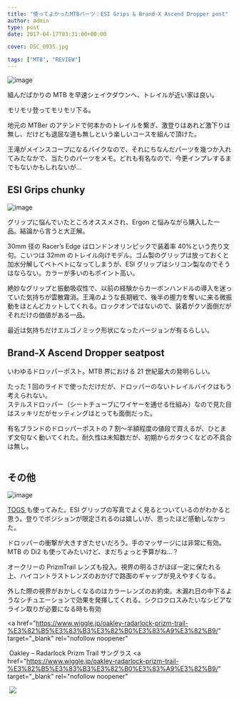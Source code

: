 ---
title: "使ってよかったMTBパーツ：ESI Grips & Brand-X Ascend Dropper post"
author: admin
type: post
date: 2017-04-17T03:31:00+00:00

cover: DSC_0935.jpg

tags: ["MTB", "REVIEW"]
---

![image](./DSC_0935.jpg)

組んだばかりの MTB を早速シェイクダウンへ、トレイルが近い家は良い。

モリモリ登ってモリモリ下る。

地元の MTBer のアテンドで何本かのトレイルを繋ぎ、激登りはあれど激下りは無し、だけども退屈な道も無しという楽しいコースを組んで頂けた。

王滝がメインスコープになるバイクなので、それにちなんだパーツを幾つか入れてみたなかで、当たりのパーツをメモ。どれも有名なので、今更インプレするまでもないかもしれないが…

## ESI Grips chunky

![image](./DSC_0942.jpg)

グリップに悩んでいたところオススメされ、Ergon と悩みながら購入した一品。結論から言うと大正解。

30mm 径の Racer&#8217;s Edge はロンドンオリンピックで装着率 40%という売り文句。こいつは 32mm のトレイル向けモデル。ゴム製のグリップは放っておくと加水分解してベトベトになってしまうが、ESI グリップはシリコン製なのでそうはならない。カラーが多いのもポイント高い。

絶妙なグリップと振動吸収性で、以前の経験からカーボンハンドルの導入を迷っていた気持ちが雲散霧消。王滝のような長期戦で、後半の握力を奪いに来る微振動をほとんどカットしてくれる。ロックオンではないので、装着がクソ面倒だがそれだけの価値がある一品。

最近は気持ちだけエルゴノミック形状になったバージョンが有るらしい。

<AmazonLinkBox url="https://www.amazon.co.jp/dp/B002UMFS5S/?tag=gensobunya-22" />

## Brand-X Ascend Dropper seatpost

<LinkBox url="https://www.chainreactioncycles.com/jp/ja/brand-x-ascend-cx-%E3%83%89%E3%83%AD%E3%83%83%E3%83%91%E3%83%BC%E3%82%B7%E3%83%BC%E3%83%88%E3%83%9D%E3%82%B9%E3%83%88-85-105mm-/rp-prod159175" />

いわゆるドロッパーポスト。MTB 界における 21 世紀最大の発明らしい。

たった 1 回のライドで使っただけだが、ドロッパーのないトレイルバイクはもう考えられない。\
ステルスドロッパー（シートチューブにワイヤーを通せる仕組み）なので見た目はスッキリだがセッティングはとっても面倒だった。

有名ブランドのドロッパーポストの 7 割～半額程度の値段で買えるが、ひとまず文句なく動いてくれた。耐久性は未知数だが、初期からガタつくなどの不具合は無し。

<img src="//ad.jp.ap.valuecommerce.com/servlet/gifbanner?sid=3171302&pid=886701002" height="1" width="0" border="0">

## その他

![image](./TOG_Graph_51500254-cff3-456f-be17-8a1aca3badeb_grande.png)

<a href="https://togs.com/" target="_blank" rel="noopener">
  TOGS
</a>
も使ってみた。ESI グリップの写真でよく見るとついているのがわかると思う。登りでポジションが限定されるのは嬉しいが、思ったほど感動しなかった。

ドロッパーの衝撃が大きすぎたせいだろう。手のマッサージには非常に有効。MTB の Di2 も使ってみたいけど、まだちょっと予算がね…？

オークリーの PrizmTrail レンズも投入。視界の明るさがほぼ一定に保たれる上、ハイコントラストレンズのおかげで路面のギャップが見えやすくなる。

外した際の視界がおかしくなるのはカラーレンズのお約束。木漏れ日の中下るようなシチュエーションで効果を発揮してくれる。シクロクロスみたいなシビアなライン取りが必要になる時も有効

<a
  href="https://www.wiggle.jp/oakley-radarlock-prizm-trail-%E3%82%B5%E3%83%B3%E3%82%B0%E3%83%A9%E3%82%B9/"
  target="_blank"
  rel="nofollow noopener"
>
  <img
    src="https://ad.jp.ap.valuecommerce.com/servlet/gifbanner?sid=3171302&pid=883104724"
    width="0"
    height="1"
    border="0"
  />
  Oakley &#8211; Radarlock Prizm Trail サングラス
</a>
<a
  href="https://www.wiggle.jp/oakley-radarlock-prizm-trail-%E3%82%B5%E3%83%B3%E3%82%B0%E3%83%A9%E3%82%B9/"
  target="_blank"
  rel="nofollow noopener"
>
  <img
    src="//ad.jp.ap.valuecommerce.com/servlet/gifbanner?sid=3171302&pid=883104724"
    width="0"
    height="1"
    border="0"
  />
  <img
    src="https://www.wigglestatic.com/product-media/5360104450/Oakley-Radarlock-Prizm-Trail-Sunglasses-Performance-Sunglasses-Polished-Black-2015-OO9181-41.jpg?w=430&h=430&a=7"
    border="0"
  />
</a>
